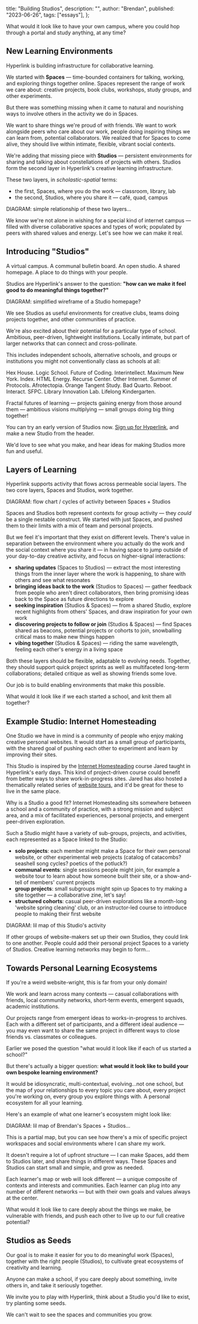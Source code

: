   title: "Building Studios",
  description: "",
  author: "Brendan",
  published: "2023-06-26",
  tags: ["essays"],
};

<Quote>
  What would it look like to have your own campus, where you could hop through a
  portal and study anything, at any time?
</Quote>

## New Learning Environments

Hyperlink is building infrastructure for collaborative learning.

We started with **Spaces** — time-bounded containers for talking, working, and exploring things together online. Spaces represent the range of work we care about: creative projects, book clubs, workshops, study groups, and other experiments.

But there was something missing when it came to natural and nourishing ways to involve others in the activity we do in Spaces.

We want to share things we're proud of with friends. We want to work alongside peers who care about our work, people doing inspiring things we can learn from, potential collaborators. We realized that for Spaces to come alive, they should live within intimate, flexible, vibrant social contexts.

We're adding that missing piece with **Studios** — persistent environments for sharing and talking about constellations of projects with others. Studios form the second layer in Hyperlink's creative learning infrastructure.

These two layers, in _scholastic-spatial_ terms:

- the first, Spaces, where you do the work — classroom, library, lab
- the second, Studios, where you share it — café, quad, campus

<VisualPlaceholder>
  DIAGRAM: simple relationship of these two layers…
</VisualPlaceholder>

We know we're not alone in wishing for a special kind of internet campus — filled with diverse collaborative spaces and types of work; populated by peers with shared values and energy. Let's see how we can make it real.

## Introducing "Studios"

A virtual campus. A communal bulletin board. An open studio. A shared homepage. A place to do things with your people.

Studios are Hyperlink's answer to the question: **"how can we make it feel good to do meaningful things together?"**

<VisualPlaceholder>
  DIAGRAM: simplified wireframe of a Studio homepage?
</VisualPlaceholder>

We see Studios as useful environments for creative clubs, teams doing projects together, and other communities of practice.

We're also excited about their potential for a particular type of school. Ambitious, peer-driven, lightweight institutions. Locally intimate, but part of larger networks that can connect and cross-pollinate.

This includes independent schools, alternative schools, and groups or institutions you might not conventionally class as schools at all:

Hex House. Logic School. Future of Coding. Interintellect. Maximum New York. Index. HTML Energy. Recurse Center. Other Internet. Summer of Protocols. Afrotectopia. Orange Tangent Study. Bad Quarto. Reboot. Interact. SFPC. Library Innovation Lab. Lifelong Kindergarten.

Fractal futures of learning — projects gaining energy from those around them — ambitious visions multiplying — small groups doing big thing together!

<CTA>
You can try an early version of Studios now. <a href="https://hyperlink.academy/signup">Sign up for Hyperlink</a>, and make a new Studio from the header.

We'd love to see what you make, and hear ideas for making Studios more fun and useful.

</CTA>

## Layers of Learning

Hyperlink supports activity that flows across permeable social layers. The two core layers, Spaces and Studios, work together.

<VisualPlaceholder>
  DIAGRAM: flow chart / cycles of activity between Spaces + Studios
</VisualPlaceholder>

Spaces and Studios both represent contexts for group activity — they _could_ be a single nestable construct. We started with just Spaces, and pushed them to their limits with a mix of team and personal projects.

But we feel it's important that they exist on different levels. There's value in separation between the environment where you actually do the work and the social context where you share it — in having space to jump outside of your day-to-day creative activity, and focus on higher-signal interactions:

- **sharing updates** (Spaces to Studios) — extract the most interesting things from the inner layer where the work is happening, to share with others and see what resonates
- **bringing ideas back to the work** (Studios to Spaces) — gather feedback from people who aren't direct collaborators, then bring promising ideas back to the Space as future directions to explore
- **seeking inspiration** (Studios & Spaces) — from a shared Studio, explore recent highlights from others' Spaces, and draw inspiration for your own work
- **discovering projects to follow or join** (Studios & Spaces) — find Spaces shared as beacons, potential projects or cohorts to join, snowballing critical mass to make new things happen
- **vibing together** (Studios & Spaces) — riding the same wavelength, feeling each other's energy in a living space

Both these layers should be flexible, adaptable to evolving needs. Together, they should support quick project sprints as well as multifaceted long-term collaborations; detailed critique as well as showing friends some love.

Our job is to build enabling environments that make this possible.

<Quote>
  What would it look like if we each started a school, and knit them all
  together?
</Quote>

## Example Studio: Internet Homesteading

One Studio we have in mind is a community of people who enjoy making creative personal websites. It would start as a small group of participants, with the shared goal of pushing each other to experiment and learn by improving their sites.

This Studio is inspired by the [Internet Homesteading](https://year-one.hyperlink.academy/courses/internet-homesteading/22) course Jared taught in Hyperlink's early days. This kind of project-driven course could benefit from better ways to share work-in-progress sites. Jared has also hosted a thematically related series of [website tours](https://youtube.com/playlist?list=PLEXbN99LY3OCarUeXcxWeZzOelXQvVdAA), and it'd be great for these to live in the same place.

Why is a Studio a good fit? Internet Homesteading sits somewhere between a school and a community of practice, with a strong mission and subject area, and a mix of facilitated experiences, personal projects, and emergent peer-driven exploration.

Such a Studio might have a variety of sub-groups, projects, and activities, each represented as a Space linked to the Studio:

- **solo projects**: each member might make a Space for their own personal website, or other experimental web projects (catalog of catacombs? seashell song cycles? poetics of the potluck?)
- **communal events**: single sessions people might join, for example a website tour to learn about how someone built their site, or a show-and-tell of members' current projects
- **group projects**: small subgroups might spin up Spaces to try making a site together — a collaborative zine, let's say!
- **structured cohorts**: casual peer-driven explorations like a month-long 'website spring cleaning' club, or an instructor-led course to introduce people to making their first website

<VisualPlaceholder>
  DIAGRAM: lil map of this Studio's activity
</VisualPlaceholder>

If other groups of website-makers set up their own Studios, they could link to one another. People could add their personal project Spaces to a variety of Studios. Creative learning networks may begin to form…

## Towards Personal Learning Ecosystems

If you're a weird website-wright, this is far from your only domain!

We work and learn across many contexts — casual collaborations with friends, local community networks, short-term events, emergent squads, academic institutions.

Our projects range from emergent ideas to works-in-progress to archives. Each with a different set of participants, and a different ideal audience — you may even want to share the same project in different ways to close friends vs. classmates or colleagues.

Earlier we posed the question "what would it look like if each of us started a school?"

But there's actually a bigger question: **what would it look like to build your own bespoke learning environment?**

It would be idiosyncratic, multi-contextual, evolving…not one school, but the map of your relationships to every topic you care about, every project you're working on, every group you explore things with. A personal ecosystem for all your learning.

Here's an example of what one learner's ecosystem might look like:

<VisualPlaceholder>
  DIAGRAM: lil map of Brendan's Spaces + Studios…
</VisualPlaceholder>

This is a partial map, but you can see how there's a mix of specific project workspaces and social environments where I can share my work.

It doesn't require a lot of upfront structure — I can make Spaces, add them to Studios later, and share things in different ways. These Spaces and Studios can start small and simple, and grow as needed.

Each learner's map or web will look different — a unique composite of contexts and interests and communities. Each learner can plug into any number of different networks — but with their own goals and values always at the center.

<Quote>
  What would it look like to care deeply about the things we make, be vulnerable
  with friends, and push each other to live up to our full creative potential?
</Quote>

## Studios as Seeds

Our goal is to make it easier for you to do meaningful work (Spaces), together with the right people (Studios), to cultivate great ecosystems of creativity and learning.

Anyone can make a school, if you care deeply about something, invite others in, and take it seriously together.

We invite you to play with Hyperlink, think about a Studio you'd like to exist, try planting some seeds.

We can't wait to see the spaces and communities you grow.

<ButtondownSubscribeForm />

